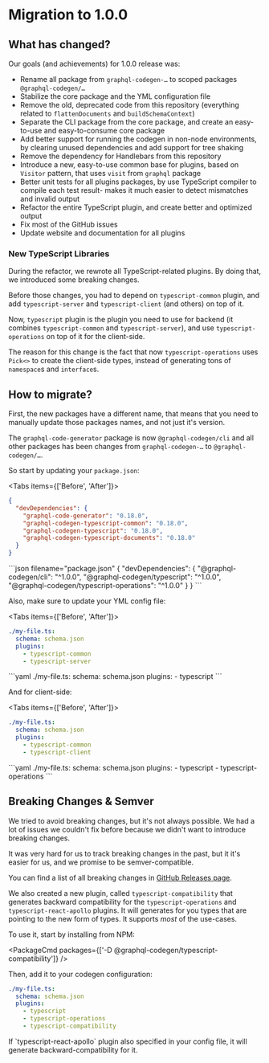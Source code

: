 
# Migration to 1.0.0

## What has changed?

Our goals (and achievements) for 1.0.0 release was:

- Rename all package from `graphql-codegen-…` to scoped packages `@graphql-codegen/…`
- Stabilize the core package and the YML configuration file
- Remove the old, deprecated code from this repository (everything related to `flattenDocuments` and `buildSchemaContext`)
- Separate the CLI package from the core package, and create an easy-to-use and easy-to-consume core package
- Add better support for running the codegen in non-node environments, by clearing unused dependencies and add support for tree shaking
- Remove the dependency for Handlebars from this repository
- Introduce a new, easy-to-use common base for plugins, based on `Visitor` pattern, that uses `visit` from `graphql` package
- Better unit tests for all plugins packages, by use TypeScript compiler to compile each test result- makes it much easier to detect mismatches and invalid output
- Refactor the entire TypeScript plugin, and create better and optimized output
- Fix most of the GitHub issues
- Update website and documentation for all plugins

### New TypeScript Libraries

During the refactor, we rewrote all TypeScript-related plugins. By doing that, we introduced some breaking changes.

Before those changes, you had to depend on `typescript-common` plugin, and add `typescript-server` and `typescript-client` (and others) on top of it.

Now, `typescript` plugin is the plugin you need to use for backend (it combines `typescript-common` and `typescript-server`), and use `typescript-operations` on top of it for the client-side.

The reason for this change is the fact that now `typescript-operations` uses `Pick<>` to create the client-side types, instead of generating tons of `namespace`s and `interface`s.

## How to migrate?

First, the new packages have a different name, that means that you need to manually update those packages names, and not just it's version.

The `graphql-code-generator` package is now `@graphql-codegen/cli` and all other packages has been changes from `graphql-codegen-…` to `@graphql-codegen/…`.

So start by updating your `package.json`:

<Tabs items={['Before', 'After']}>
<Tab>
```json filename="package.json"
{
  "devDependencies": {
    "graphql-code-generator": "0.18.0",
    "graphql-codegen-typescript-common": "0.18.0",
    "graphql-codegen-typescript": "0.18.0",
    "graphql-codegen-typescript-documents": "0.18.0"
  }
}
```
</Tab>

<Tab>
```json filename="package.json"
{
  "devDependencies": {
    "@graphql-codegen/cli": "^1.0.0",
    "@graphql-codegen/typescript": "^1.0.0",
    "@graphql-codegen/typescript-operations": "^1.0.0"
  }
}
```
</Tab>
</Tabs>

Also, make sure to update your YML config file:

<Tabs items={['Before', 'After']}>
<Tab>
```yaml
./my-file.ts:
  schema: schema.json
  plugins:
    - typescript-common
    - typescript-server
```
</Tab>

<Tab>
```yaml
./my-file.ts:
  schema: schema.json
  plugins:
    - typescript
```
</Tab>
</Tabs>

And for client-side:

<Tabs items={['Before', 'After']}>
<Tab>
```yaml
./my-file.ts:
  schema: schema.json
  plugins:
    - typescript-common
    - typescript-client
```
</Tab>

<Tab>
```yaml
./my-file.ts:
  schema: schema.json
  plugins:
    - typescript
    - typescript-operations
```
</Tab>
</Tabs>

## Breaking Changes & Semver

We tried to avoid breaking changes, but it's not always possible. We had a lot of issues we couldn't fix before because we didn't want to introduce breaking changes.

It was very hard for us to track breaking changes in the past, but it it's easier for us, and we promise to be semver-compatible.

You can find a list of all breaking changes in [GitHub Releases page](https://github.com/dotansimha/graphql-code-generator/releases).

We also created a new plugin, called `typescript-compatibility` that generates backward compatibility for the `typescript-operations` and `typescript-react-apollo` plugins.
It will generates for you types that are pointing to the new form of types. It supports _most_ of the use-cases.

To use it, start by installing from NPM:

<PackageCmd packages={['-D @graphql-codegen/typescript-compatibility']} />

Then, add it to your codegen configuration:

```yaml
./my-file.ts:
  schema: schema.json
  plugins:
    - typescript
    - typescript-operations
    - typescript-compatibility
```

<Callout>
  If `typescript-react-apollo` plugin also specified in your config file, it will generate backward-compatibility for
  it.
</Callout>
